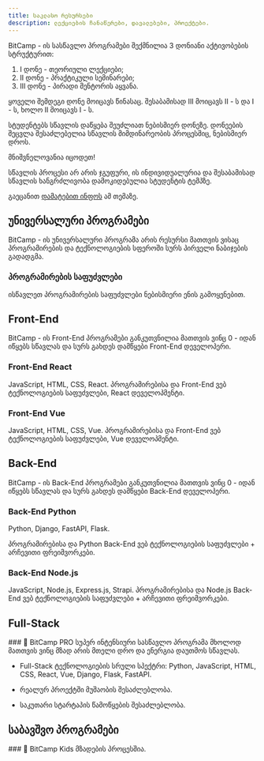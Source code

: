 ```yaml
---
title: საკლასო რესურსები
description: ლექციების ჩანაწერები, დავალებები, პროექტები.
---
```


BitCamp - ის სასწავლო პროგრამები შექმნილია 3 დონიანი აქტივობების სტრუქტურით: 
1. I დონე - თეორიული ლექციები;
1. II დონე - პრაქტიკული სემინარები;
1. III დონე - პირადი მენტორის აყვანა.

ყოველი შემდეგი დონე მოიცავს წინასაც. შესაბამისად III მოიცავს II - ს და I - ს, ხოლო II მოიცავს I - ს.

სტუდენტებს სწავლის დაწყება შეუძლიათ ნებისმიერ დონეზე. დონეების შეცვლა შესაძლებელია სწავლის მიმდინარეობის პროცესშიც, ნებისმიერ დროს.

<Callout>

მნიშვნელოვანია იცოდეთ!

სწავლის პროცესი არ არის ჯგუფური, ის ინდივიდუალურია და შესაბამისად სწავლის ხანგრძლივობა დამოკიდებულია სტუდენტის ტემპზე. 

გაეცანით [დამატებით ინფოს](/programs/about/duration) ამ თემაზე.

</Callout>

## უნივერსალური პროგრამები

BitCamp - ის უნივერსალური პროგრამა არის რესურსი მათთვის ვისაც პროგრამირების და ტექნოლოგიების სფეროში სურს პირველი ნაბიჯების გადადგმა.

<div className="grid sm:grid-cols-1 gap-4 mt-6">

<Card href="/programs/universal/programming">

### პროგრამირების საფუძვლები

ისწავლეთ პროგრამირების საფუძვლები ნებისმიერი ენის გამოყენებით.

</Card>

</div>

## Front-End

BitCamp - ის Front-End პროგრამები განკუთვნილია მათთვის ვინც 0 - იდან იწყებს სწავლას და სურს გახდეს დამწყები Front-End დეველოპერი.

<div className="grid sm:grid-cols-2 gap-4 mt-6">

<Card href="/programs/front-end/react">

### Front-End React

JavaScript, HTML, CSS, React.
პროგრამირებისა და Front-End ვებ ტექნოლოგიების საფუძვლები, React დეველოპმენტი.

</Card>

<Card href="/programs/front-end/vue">

### Front-End Vue

JavaScript, HTML, CSS, Vue.
პროგრამირებისა და Front-End ვებ ტექნოლოგიების საფუძვლები, Vue დეველოპმენტი.

</Card>

</div>

## Back-End

BitCamp - ის Back-End პროგრამები განკუთვნილია მათთვის ვინც 0 - იდან იწყებს სწავლას და სურს გახდეს დამწყები Back-End დეველოპერი.

<div className="grid sm:grid-cols-2 gap-4 mt-6">

<Card href="/programs/back-end/python">

### Back-End Python
Python, Django, FastAPI, Flask.

პროგრამირებისა და Python Back-End ვებ ტექნოლოგიების საფუძვლები + არჩევითი ფრეიმვორკები.

</Card>

<Card href="/programs/back-end/nodejs">

### Back-End Node.js
JavaScript, Node.js, Express.js, Strapi.
პროგრამირებისა და Node.js Back-End ვებ ტექნოლოგიების საფუძვლები + არჩევითი ფრეიმვორკები.

</Card>

</div>

## Full-Stack
<div className="grid sm:grid-cols-1 gap-4 mt-6">
<Card href="/programs/full-stack/pro">
### 🚀 BitCamp PRO
სუპერ ინტენსიური სასწავლო პროგრამა მხოლოდ მათთვის ვინც მზად არის მთელი დრო და ენერგია დაუთმოს სწავლას.

- Full-Stack ტექნოლოგიების სრული სპექტრი: Python, JavaScript, HTML, CSS, React, Vue, Django, Flask, FastAPI.

- რეალურ პროექტში მუშაობის შესაძლებლობა.

- საკუთარი სტარტაპის წამოწყების შესაძლებლობა.

</Card>
</div>


## საბავშვო პროგრამები

<div className="grid sm:grid-cols-1 gap-4 mt-6">
<Card href="/programs/kids">
### 👾 BitCamp Kids
მზადების პროცესშია.

</Card>
</div>
